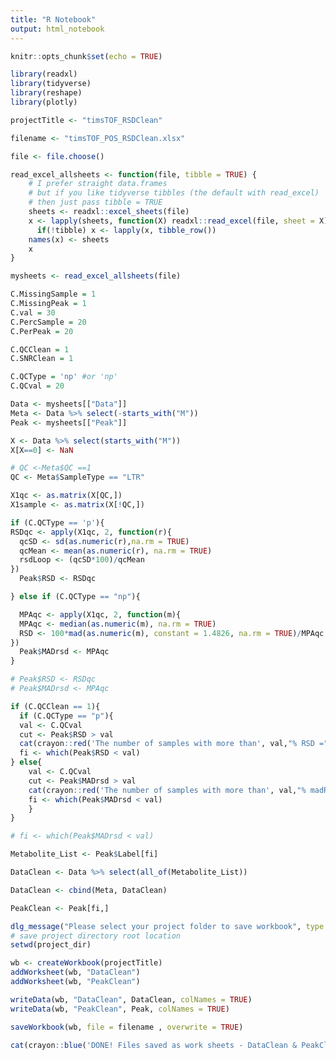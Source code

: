 ```yaml
---
title: "R Notebook"
output: html_notebook
---
```

```r
knitr::opts_chunk$set(echo = TRUE)
```

```r
library(readxl)
library(tidyverse)
library(reshape)
library(plotly)
```

```r
projectTitle <- "timsTOF_RSDClean"

filename <- "timsTOF_POS_RSDClean.xlsx"
```

```r

file <- file.choose()

read_excel_allsheets <- function(file, tibble = TRUE) {
    # I prefer straight data.frames
    # but if you like tidyverse tibbles (the default with read_excel)
    # then just pass tibble = TRUE
    sheets <- readxl::excel_sheets(file)
    x <- lapply(sheets, function(X) readxl::read_excel(file, sheet = X))
      if(!tibble) x <- lapply(x, tibble_row())
    names(x) <- sheets
    x
}

mysheets <- read_excel_allsheets(file)

```

```r
C.MissingSample = 1
C.MissingPeak = 1
C.val = 30
C.PercSample = 20
C.PerPeak = 20

C.QCClean = 1
C.SNRClean = 1

C.QCType = 'np' #or 'np'
C.QCval = 20

```

```r
Data <- mysheets[["Data"]]
Meta <- Data %>% select(-starts_with("M"))
Peak <- mysheets[["Peak"]]
```

```r
X <- Data %>% select(starts_with("M"))
X[X==0] <- NaN

# QC <-Meta$QC ==1
QC <- Meta$SampleType == "LTR" 

X1qc <- as.matrix(X[QC,])
X1sample <- as.matrix(X[!QC,])

if (C.QCType == 'p'){
RSDqc <- apply(X1qc, 2, function(r){
  qcSD <- sd(as.numeric(r),na.rm = TRUE)
  qcMean <- mean(as.numeric(r), na.rm = TRUE)
  rsdLoop <- (qcSD*100)/qcMean
})
  Peak$RSD <- RSDqc 

} else if (C.QCType == "np"){

  MPAqc <- apply(X1qc, 2, function(m){
  MPAqc <- median(as.numeric(m), na.rm = TRUE)
  RSD <- 100*mad(as.numeric(m), constant = 1.4826, na.rm = TRUE)/MPAqc
})
  Peak$MADrsd <- MPAqc
}

# Peak$RSD <- RSDqc 
# Peak$MADrsd <- MPAqc

```

```r
if (C.QCClean == 1){
  if (C.QCType == "p"){
  val <- C.QCval
  cut <- Peak$RSD > val
  cat(crayon::red('The number of samples with more than', val,"% RSD =",sum(cut==TRUE, na.rm = TRUE)))
  fi <- which(Peak$RSD < val)
} else{ 
    val <- C.QCval
    cut <- Peak$MADrsd > val
    cat(crayon::red('The number of samples with more than', val,"% madRSD =",sum(cut==TRUE, na.rm = TRUE)))
    fi <- which(Peak$MADrsd < val)
    }
}
```




```r

# fi <- which(Peak$MADrsd < val)

Metabolite_List <- Peak$Label[fi]

DataClean <- Data %>% select(all_of(Metabolite_List))

DataClean <- cbind(Meta, DataClean)

PeakClean <- Peak[fi,]

```

```r
dlg_message("Please select your project folder to save workbook", type = 'ok'); project_dir <- rstudioapi::selectDirectory() 
# save project directory root location
setwd(project_dir)

wb <- createWorkbook(projectTitle)
addWorksheet(wb, "DataClean")
addWorksheet(wb, "PeakClean")

writeData(wb, "DataClean", DataClean, colNames = TRUE)
writeData(wb, "PeakClean", Peak, colNames = TRUE)

saveWorkbook(wb, file = filename , overwrite = TRUE)

cat(crayon::blue('DONE! Files saved as work sheets - DataClean & PeakClean'))

```

